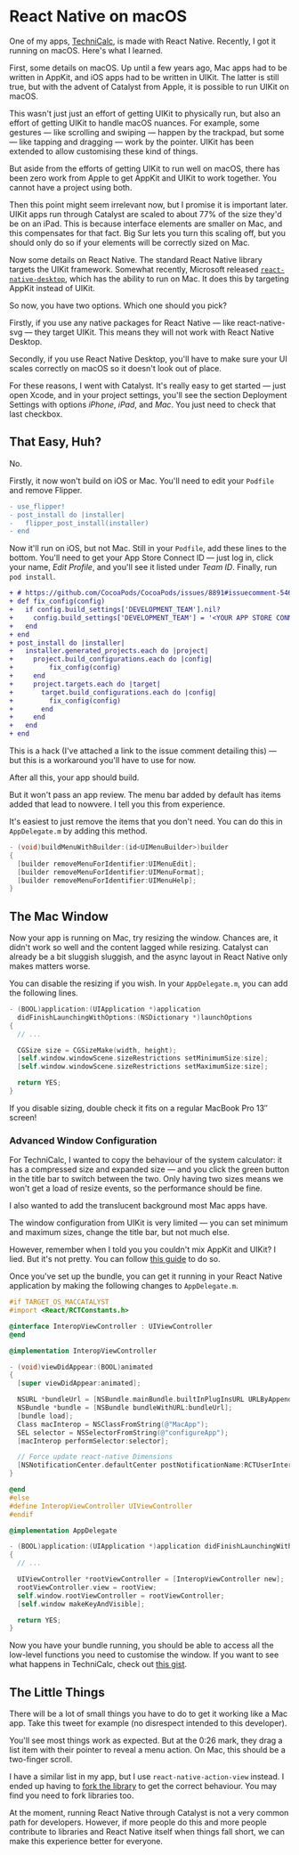 

# React Native on macOS

One of my apps, [TechniCalc](/technicalc), is made with React Native. Recently, I got it running on macOS. Here's what I learned.

First, some details on macOS. Up until a few years ago, Mac apps had to be written in AppKit, and iOS apps had to be written in UIKit. The latter is still true, but with the advent of Catalyst from Apple, it is possible to run UIKit on macOS.

This wasn't just just an effort of getting UIKit to physically run, but also an effort of getting UIKit to handle macOS nuances. For example, some gestures &mdash; like scrolling and swiping &mdash; happen by the trackpad, but some &mdash; like tapping and dragging &mdash; work by the pointer. UIKit has been extended to allow customising these kind of things.

But aside from the efforts of getting UIKit to run well on macOS, there has been zero work from Apple to get AppKit and UIKit to work together. You cannot have a project using both.

Then this point might seem irrelevant now, but I promise it is important later. UIKit apps run through Catalyst are scaled to about 77% of the size they'd be on an iPad. This is because interface elements are smaller on Mac, and this compensates for that fact. Big Sur lets you turn this scaling off, but you should only do so if your elements will be correctly sized on Mac.

Now some details on React Native. The standard React Native library targets the UIKit framework. Somewhat recently, Microsoft released [`react-native-desktop`](https://microsoft.github.io/react-native-windows/), which has the ability to run on Mac. It does this by targeting AppKit instead of UIKit.

So now, you have two options. Which one should you pick?

Firstly, if you use any native packages for React Native &mdash; like react-native-svg &mdash; they target UIKit. This means they will not work with React Native Desktop.

Secondly, if you use React Native Desktop, you'll have to make sure your UI scales correctly on macOS so it doesn't look out of place.

For these reasons, I went with Catalyst. It's really easy to get started &mdash; just open Xcode, and in your project settings, you'll see the section Deployment Settings with options _iPhone_, _iPad_, and _Mac_. You just need to check that last checkbox.

## That Easy, Huh?

No.

Firstly, it now won't build on iOS or Mac. You'll need to edit your `Podfile` and remove Flipper.

```diff
- use_flipper!
- post_install do |installer|
-   flipper_post_install(installer)
- end
```

Now it'll run on iOS, but not Mac. Still in your `Podfile`, add these lines to the bottom. You'll need to get your App Store Connect ID &mdash; just log in, click your name, _Edit Profile_, and you'll see it listed under _Team ID_. Finally, run `pod install`.

```diff
+ # https://github.com/CocoaPods/CocoaPods/issues/8891#issuecomment-546636698
+ def fix_config(config)
+   if config.build_settings['DEVELOPMENT_TEAM'].nil?
+     config.build_settings['DEVELOPMENT_TEAM'] = '<YOUR APP STORE CONNECT TEAM ID>'
+   end
+ end
+ post_install do |installer|
+   installer.generated_projects.each do |project|
+     project.build_configurations.each do |config|
+         fix_config(config)
+     end
+     project.targets.each do |target|
+       target.build_configurations.each do |config|
+         fix_config(config)
+       end
+     end
+   end
+ end
```

This is a hack (I've attached a link to the issue comment detailing this) &mdash; but this is a workaround you'll have to use for now.

After all this, your app should build.

But it won't pass an app review. The menu bar added by default has items added that lead to nowvere. I tell you this from experience.

It's easiest to just remove the items that you don't need. You can do this in `AppDelegate.m` by adding this method.

```objectivec
- (void)buildMenuWithBuilder:(id<UIMenuBuilder>)builder
{
  [builder removeMenuForIdentifier:UIMenuEdit];
  [builder removeMenuForIdentifier:UIMenuFormat];
  [builder removeMenuForIdentifier:UIMenuHelp];
}
```

## The Mac Window

Now your app is running on Mac, try resizing the window. Chances are, it didn't work so well and the content lagged while resizing. Catalyst can already be a bit sluggish sluggish, and the async layout in React Native only makes matters worse.

You can disable the resizing if you wish. In your `AppDelegate.m`, you can add the following lines.

```objectivec
- (BOOL)application:(UIApplication *)application
  didFinishLaunchingWithOptions:(NSDictionary *)launchOptions
{
  // ...

  CGSize size = CGSizeMake(width, height);
  [self.window.windowScene.sizeRestrictions setMinimumSize:size];
  [self.window.windowScene.sizeRestrictions setMaximumSize:size];

  return YES;
}
```

If you disable sizing, double check it fits on a regular MacBook Pro 13&Prime; screen!

### Advanced Window Configuration

For TechniCalc, I wanted to copy the behaviour of the system calculator: it has a compressed size and expanded size &mdash; and you click the green button in the title bar to switch between the two. Only having two sizes means we won't get a load of resize events, so the performance should be fine.

I also wanted to add the translucent background most Mac apps have.

The window configuration from UIKit is very limited &mdash; you can set minimum and maximum sizes, change the title bar, but not much else.

However, remember when I told you you couldn't mix AppKit and UIKit? I lied. But it's not pretty. You can follow [this guide](https://crunchybagel.com/disabling-the-mac-zoom-maximise-button-in-catalyst/) to do so.

Once you've set up the bundle, you can get it running in your React Native application by making the following changes to `AppDelegate.m`.

```objectivec
#if TARGET_OS_MACCATALYST
#import <React/RCTConstants.h>

@interface InteropViewController : UIViewController
@end

@implementation InteropViewController

- (void)viewDidAppear:(BOOL)animated
{
  [super viewDidAppear:animated];

  NSURL *bundleUrl = [NSBundle.mainBundle.builtInPlugInsURL URLByAppendingPathComponent:@"MacInterop.bundle"];
  NSBundle *bundle = [NSBundle bundleWithURL:bundleUrl];
  [bundle load];
  Class macInterop = NSClassFromString(@"MacApp");
  SEL selector = NSSelectorFromString(@"configureApp");
  [macInterop performSelector:selector];

  // Force update react-native Dimensions
  [NSNotificationCenter.defaultCenter postNotificationName:RCTUserInterfaceStyleDidChangeNotification object:nil];
}

@end
#else
#define InteropViewController UIViewController
#endif

@implementation AppDelegate

- (BOOL)application:(UIApplication *)application didFinishLaunchingWithOptions:(NSDictionary *)launchOptions
{
  // ...

  UIViewController *rootViewController = [InteropViewController new];
  rootViewController.view = rootView;
  self.window.rootViewController = rootViewController;
  [self.window makeKeyAndVisible];

  return YES;
}
```

Now you have your bundle running, you should be able to access all the low-level functions you need to customise the window. If you want to see what happens in TechniCalc, check out [this gist](https://gist.github.com/jacobp100/e7ee89f3324b36cb8a4f7547b0fbcd90).

## The Little Things

There will be a lot of small things you have to do to get it working like a Mac app. Take this tweet for example (no disrespect intended to this developer).

<Tweet />

You'll see most things work as expected. But at the 0:26 mark, they drag a list item with their pointer to reveal a menu action. On Mac, this should be a two-finger scroll.

I have a similar list in my app, but I use `react-native-action-view` instead. I ended up having to [fork the library](https://github.com/jacobp100/react-native-action-view) to get the correct behaviour. You may find you need to fork libraries too.

At the moment, running React Native through Catalyst is not a very common path for developers. However, if more people do this and more people contribute to libraries and React Native itself when things fall short, we can make this experience better for everyone.
